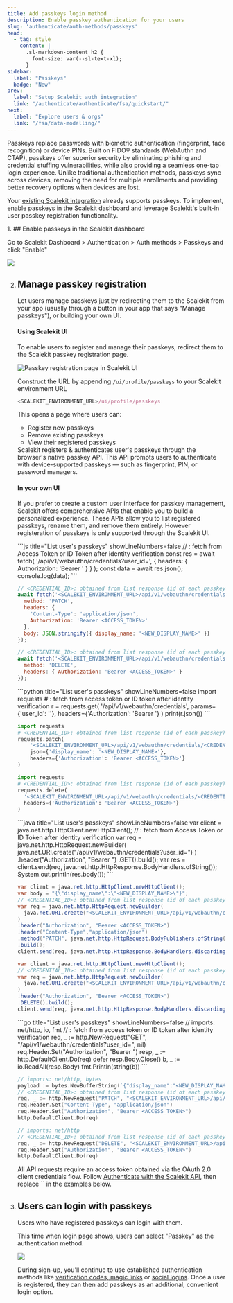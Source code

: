 ```yaml
---
title: Add passkeys login method
description: Enable passkey authentication for your users
slug: 'authenticate/auth-methods/passkeys'
head:
  - tag: style
    content: |
      .sl-markdown-content h2 {
        font-size: var(--sl-text-xl);
      }
sidebar:
  label: "Passkeys"
  badge: "New"
prev:
  label: "Setup Scalekit auth integration"
  link: "/authenticate/authenticate/fsa/quickstart/"
next:
  label: "Explore users & orgs"
  link: "/fsa/data-modelling/"
---
```




Passkeys replace passwords with biometric authentication (fingerprint, face recognition) or device PINs. Built on FIDO® standards (WebAuthn and CTAP), passkeys offer superior security by eliminating phishing and credential stuffing vulnerabilities, while also providing a seamless one-tap login experience. Unlike traditional authentication methods, passkeys sync across devices, removing the need for multiple enrollments and providing better recovery options when devices are lost.


Your [existing Scalekit integration](/authenticate/fsa/quickstart/) already supports passkeys. To implement, enable passkeys in the Scalekit dashboard and leverage Scalekit's built-in user passkey registration functionality.


<Steps>
1. ## Enable passkeys in the Scalekit dashboard

   Go to Scalekit Dashboard > Authentication > Auth methods > Passkeys and click "Enable"

   ![](@/assets/docs/passkeys/better-registration-page.png)

2. ## Manage passkey registration

   Let users manage passkeys just by redirecting them to the Scalekit from your app (usually through a button in your app that says "Manage passkeys"), or building your own UI.

   #### Using Scalekit UI

   To enable users to register and manage their passkeys, redirect them to the Scalekit passkey registration page.

   ![](@/assets/docs/passkeys/registration-page.png "Passkey registration page in Scalekit UI")

   Construct the URL by appending `/ui/profile/passkeys` to your Scalekit environment URL

   ```js title="Passkey Registration URL" showLineNumbers=false
   <SCALEKIT_ENVIRONMENT_URL>/ui/profile/passkeys
   ```

   This opens a page where users can:
   - Register new passkeys
   - Remove existing passkeys
   - View their registered passkeys

   <Aside>
   Scalekit registers & authenticates user's passkeys through the browser's native passkey API. This API prompts users to authenticate with device-supported passkeys — such as fingerprint, PIN, or password managers.
   </Aside>

   #### In your own UI

   If you prefer to create a custom user interface for passkey management, Scalekit offers comprehensive APIs that enable you to build a personalized experience. These APIs allow you to list registered passkeys, rename them, and remove them entirely. However registeration of passkeys is only supported through the Scalekit UI.

   <Tabs>
   <TabItem label="Node.js">
   ```js title="List user's passkeys" showLineNumbers=false
   // <USER_ID>: fetch from Access Token or ID Token after identity verification
   const res = await fetch(
     '<SCALEKIT_ENVIRONMENT_URL>/api/v1/webauthn/credentials?user_id=<USER_ID>',
     { headers: { Authorization: 'Bearer <ACCESS_TOKEN>' } }
   );
   const data = await res.json();
   console.log(data);
   ```

   ```js title="Rename a passkey" showLineNumbers=false
   // <CREDENTIAL_ID>: obtained from list response (id of each passkey)
   await fetch('<SCALEKIT_ENVIRONMENT_URL>/api/v1/webauthn/credentials/<CREDENTIAL_ID>', {
     method: 'PATCH',
     headers: {
       'Content-Type': 'application/json',
       Authorization: 'Bearer <ACCESS_TOKEN>'
     },
     body: JSON.stringify({ display_name: '<NEW_DISPLAY_NAME>' })
   });
   ```

   ```js title="Remove a passkey" showLineNumbers=false
   // <CREDENTIAL_ID>: obtained from list response (id of each passkey)
   await fetch('<SCALEKIT_ENVIRONMENT_URL>/api/v1/webauthn/credentials/<CREDENTIAL_ID>', {
     method: 'DELETE',
     headers: { Authorization: 'Bearer <ACCESS_TOKEN>' }
   });
   ```
   </TabItem>

   <TabItem label="Python">
   ```python title="List user's passkeys" showLineNumbers=false
   import requests
   # <USER_ID>: fetch from access token or ID token after identity verification
   r = requests.get(
     '<SCALEKIT_ENVIRONMENT_URL>/api/v1/webauthn/credentials',
     params={'user_id': '<USER_ID>'},
     headers={'Authorization': 'Bearer <ACCESS_TOKEN>'}
   )
   print(r.json())
   ```

   ```python title="Rename a passkey" showLineNumbers=false
   import requests
   # <CREDENTIAL_ID>: obtained from list response (id of each passkey)
   requests.patch(
       '<SCALEKIT_ENVIRONMENT_URL>/api/v1/webauthn/credentials/<CREDENTIAL_ID>',
       json={'display_name': '<NEW_DISPLAY_NAME>'},
       headers={'Authorization': 'Bearer <ACCESS_TOKEN>'}
   )
   ```

   ```python title="Remove a passkey" showLineNumbers=false
   import requests
   # <CREDENTIAL_ID>: obtained from list response (id of each passkey)
   requests.delete(
     '<SCALEKIT_ENVIRONMENT_URL>/api/v1/webauthn/credentials/<CREDENTIAL_ID>',
     headers={'Authorization': 'Bearer <ACCESS_TOKEN>'}
   )
   ```
   </TabItem>

   <TabItem label="Java">
   ```java title="List user's passkeys" showLineNumbers=false
   var client = java.net.http.HttpClient.newHttpClient();
   // <USER_ID>: fetch from Access Token or ID Token after identity verification
   var req = java.net.http.HttpRequest.newBuilder(
     java.net.URI.create("<SCALEKIT_ENVIRONMENT_URL>/api/v1/webauthn/credentials?user_id=<USER_ID>")
   )
   .header("Authorization", "Bearer <ACCESS_TOKEN>")
   .GET().build();
   var res = client.send(req, java.net.http.HttpResponse.BodyHandlers.ofString());
   System.out.println(res.body());
   ```

   ```java title="Rename a passkey" showLineNumbers=false
   var client = java.net.http.HttpClient.newHttpClient();
   var body = "{\"display_name\":\"<NEW_DISPLAY_NAME>\"}";
   // <CREDENTIAL_ID>: obtained from list response (id of each passkey)
   var req = java.net.http.HttpRequest.newBuilder(
     java.net.URI.create("<SCALEKIT_ENVIRONMENT_URL>/api/v1/webauthn/credentials/<CREDENTIAL_ID>")
   )
   .header("Authorization", "Bearer <ACCESS_TOKEN>")
   .header("Content-Type","application/json")
   .method("PATCH", java.net.http.HttpRequest.BodyPublishers.ofString(body))
   .build();
   client.send(req, java.net.http.HttpResponse.BodyHandlers.discarding());
   ```

   ```java title="Remove a passkey" showLineNumbers=false
   var client = java.net.http.HttpClient.newHttpClient();
   // <CREDENTIAL_ID>: obtained from list response (id of each passkey)
   var req = java.net.http.HttpRequest.newBuilder(
     java.net.URI.create("<SCALEKIT_ENVIRONMENT_URL>/api/v1/webauthn/credentials/<CREDENTIAL_ID>")
   )
   .header("Authorization", "Bearer <ACCESS_TOKEN>")
   .DELETE().build();
   client.send(req, java.net.http.HttpResponse.BodyHandlers.discarding());
   ```
   </TabItem>

   <TabItem label="Go">
   ```go title="List user's passkeys" showLineNumbers=false
   // imports: net/http, io, fmt
   // <USER_ID>: fetch from access token or ID token after identity verification
   req, _ := http.NewRequest("GET", "<SCALEKIT_ENVIRONMENT_URL>/api/v1/webauthn/credentials?user_id=<USER_ID>", nil)
   req.Header.Set("Authorization", "Bearer <ACCESS_TOKEN>")
   resp, _ := http.DefaultClient.Do(req)
   defer resp.Body.Close()
   b, _ := io.ReadAll(resp.Body)
   fmt.Println(string(b))
   ```

   ```go title="Rename a passkey" showLineNumbers=false
   // imports: net/http, bytes
   payload := bytes.NewBufferString(`{"display_name":"<NEW_DISPLAY_NAME>"}`)
   // <CREDENTIAL_ID>: obtained from list response (id of each passkey)
   req, _ := http.NewRequest("PATCH", "<SCALEKIT_ENVIRONMENT_URL>/api/v1/webauthn/credentials/<CREDENTIAL_ID>", payload)
   req.Header.Set("Content-Type", "application/json")
   req.Header.Set("Authorization", "Bearer <ACCESS_TOKEN>")
   http.DefaultClient.Do(req)
   ```

   ```go title="Remove a passkey" showLineNumbers=false
   // imports: net/http
   // <CREDENTIAL_ID>: obtained from list response (id of each passkey)
   req, _ := http.NewRequest("DELETE", "<SCALEKIT_ENVIRONMENT_URL>/api/v1/webauthn/credentials/<CREDENTIAL_ID>", nil)
   req.Header.Set("Authorization", "Bearer <ACCESS_TOKEN>")
   http.DefaultClient.Do(req)
   ```
   </TabItem>
   </Tabs>

   <Aside type="note">
   All API requests require an access token obtained via the OAuth 2.0 client credentials flow. Follow <a href="/guides/authenticate-scalekit-api">Authenticate with the Scalekit API</a>, then replace `<ACCESS_TOKEN>` in the examples below.
   </Aside>
3. ## Users can login with passkeys

   Users who have registered passkeys can login with them.

   This time when login page shows, users can select "Passkey" as the authentication method.

   ![](@/assets/docs/passkeys/login-with-passkey.png)

   During sign-up, you'll continue to use established authentication methods like [verification codes, magic links](/fsa/guides/passwordless/) or [social logins](/authenticate/auth-methods/social-logins/). Once a user is registered, they can then add passkeys as an additional, convenient login option.
</Steps>